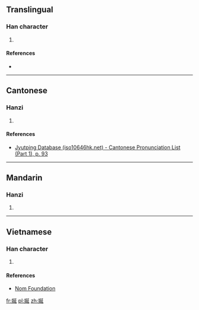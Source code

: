 ==Translingual==

===Han character===
{{Han char|rn=38|rad=女|as=07|sn=10|four=|canj=VNKM,VNKV|ids=⿰女延}}

# {{defn|Han|sort=女07}}

====References====
* {{Han ref|kx=0263.170|dkj=06339|dj=0530.040|hdz=21045.070|uh=5A2B|ud=23083}}

----

==Cantonese==

===Hanzi===
{{yue-hanzi|jyut=[[jin4]]|y=yin4}}

# {{defn|lang=yue|sort=女07}}

====References====
* [http://www.iso10646hk.net/jp/document/download.jsp Jyutping Database (iso10646hk.net) - Cantonese Pronunciation List (Part 1), p. 93]

----

==Mandarin==

===Hanzi===
{{cmn-hanzi|pin=[[yán]] ([[yan2]])|wg=yen<sup>2</sup>}}

# {{defn|lang=cmn|sort=女07}}

----

==Vietnamese==

===Han character===
{{vi-hantu|[[duyên]]|rs=女07}}

# {{defn|lang=vi|sort=女07}}

====References====
* [http://nomfoundation.org/common/nom_details.php?codepoint=5a2b Nom Foundation]

[[fr:娫]]
[[pl:娫]]
[[zh:娫]]